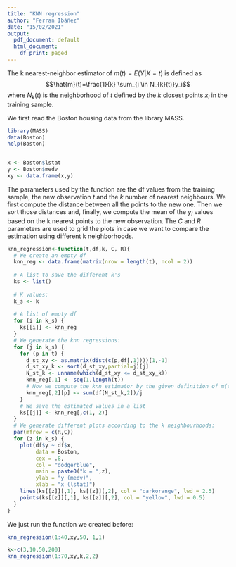 ```yaml
---
title: "KNN regression"
author: "Ferran Ibáñez"
date: "15/02/2021"
output:
  pdf_document: default
  html_document:
    df_print: paged
---
```

The k nearest-neighbor estimator of $m(t) = E(Y |X = t)$ is defined as
$$\hat{m}(t)=\frac{1}{k} \sum_{i \in N_{k}(t)}y_i$$
where $N_k(t)$ is the neighborhood of $t$ defined by the $k$ closest points $x_i$ in the training sample.

We first read the Boston housing data from the library MASS.
```r
library(MASS)
data(Boston)
help(Boston)


x <- Boston$lstat
y <- Boston$medv
xy <- data.frame(x,y)
```

\section{Exercices}

\subsection{1. Write a function for computing the k-nn estimator of
 $m(t)$ for a given real value $t$}

The parameters used by the function are the df values from the training sample, the new observation $t$ and the $k$ number of nearest neighbours. We first compute the distance between all the points to the new one. Then we sort those distances and, finally, we compute the mean of the $y_i$ values based on the k nearest points to the new observation. The $C$ and $R$ parameters are used to grid the plots in case we want to compare the estimation using different k neighborhoods. 

```r
knn_regression<-function(t,df,k, C, R){
  # We create an empty df
  knn_reg <- data.frame(matrix(nrow = length(t), ncol = 2))
  
  # A list to save the different k's
  ks <- list()
  
  # K values:
  k_s <- k
  
  # A list of empty df
  for (i in k_s) {
    ks[[i]] <- knn_reg
  }
  # We generate the knn regressions:
  for (j in k_s) {
    for (p in t) {
      d_st_xy <- as.matrix(dist(c(p,df[,1])))[1,-1]
      d_st_xy_k <- sort(d_st_xy,partial=j)[j]
      N_st_k <- unname(which(d_st_xy <= d_st_xy_k))
      knn_reg[,1] <- seq(1,length(t))
      # Now we compute the knn estimator by the given definition of m(t):
      knn_reg[,2][p] <- sum(df[N_st_k,2])/j
    }
    # We save the estimated values in a list
    ks[[j]] <- knn_reg[,c(1, 2)]
  }
  # We generate different plots according to the k neighbourhoods:
  par(mfrow = c(R,C))
  for (z in k_s) {
    plot(df$y ~ df$x,
         data = Boston,
         cex = .8,
         col = "dodgerblue",
         main = paste0("k = ",z),
         ylab = "y (medv)",
         xlab = "x (lstat)")
    lines(ks[[z]][,1], ks[[z]][,2], col = "darkorange", lwd = 2.5)
    points(ks[[z]][,1], ks[[z]][,2], col = "yellow", lwd = 0.5)
  }
}
```



\subsection{3/4. Estimate $m(t[i])$ for $i=1,...,40$ using $k=50$. Plot $y$ against $x$. Then represent the estimated regression function.}

We just run the function we created before:

```r
knn_regression(1:40,xy,50, 1,1)
```


\subsection{5. Repeat the same exercise using different values of k.}


```r
k<-c(3,10,50,200)
knn_regression(1:70,xy,k,2,2)

```

